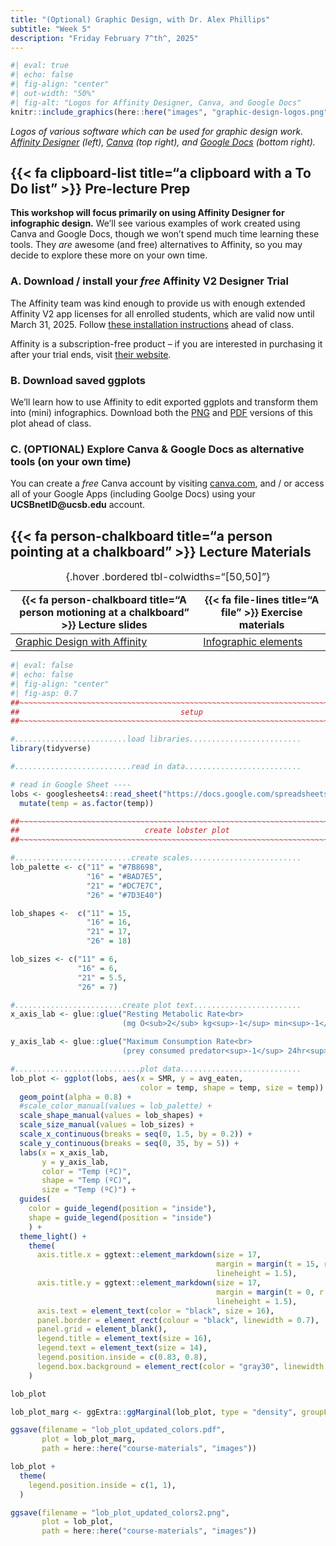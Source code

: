 ```yaml
---
title: "(Optional) Graphic Design, with Dr. Alex Phillips"
subtitle: "Week 5"
description: "Friday February 7^th^, 2025"
---
```


```r
#| eval: true 
#| echo: false
#| fig-align: "center"
#| out-width: "50%" 
#| fig-alt: "Logos for Affinity Designer, Canva, and Google Docs"
knitr::include_graphics(here::here("images", "graphic-design-logos.png"))
```

::: {.center-text .gray-text}
*Logos of various software which can be used for graphic design work. [Affinity Designer](https://affinity.serif.com/en-us/designer/){target="_blank"} (left), [Canva](https://www.canva.com/){target="_blank"} (top right), and [Google Docs](https://docs.google.com/){target="_blank"} (bottom right).*
:::

## {{< fa clipboard-list title="a clipboard with a To Do list" >}} Pre-lecture Prep {#pre-class-prep}

**This workshop will focus primarily on using Affinity Designer for infographic design.** We'll see various examples of work created using Canva and Google Docs, though we won't spend much time learning these tools. They *are* awesome (and free) alternatives to Affinity, so you may decide to explore these more on your own time.

### A. Download / install your *free* Affinity V2 Designer Trial

The Affinity team was kind enough to provide us with enough extended Affinity V2 app licenses for all enrolled students, which are valid now until March 31, 2025. Follow [these installation instructions](https://docs.google.com/document/d/1atPlULR0zttKtwRcw2CcKUYfKH9BLMtC2nHArbSUE5c/edit?tab=t.0){target="_blank"} ahead of class. 

Affinity is a subscription-free product -- if you are interested in purchasing it after your trial ends, visit [their website](https://affinity.serif.com/en-us/affinity-pricing/){target="_blank"}.

### B. Download saved ggplots

We'll learn how to use Affinity to edit exported ggplots and transform them into (mini) infographics. Download both the [PNG](https://drive.google.com/file/d/1AHn-jJn80-li6W7fBjtX5sJEemJQ0l1J/view?usp=sharing){target="_blank"} and [PDF](https://drive.google.com/file/d/16H9M_mDSzyYqS7c_yB06jQIfSYhLH-Ce/view?usp=sharing){target="_blank"} versions of this plot ahead of class.

### C. (OPTIONAL) Explore Canva & Google Docs as alternative tools (on your own time)

You can create a *free* Canva account by visiting [canva.com](https://www.canva.com/free/){target="_blank"}, and / or access all of your Google Apps (including Goolge Docs) using your **UCSBnetID@ucsb.edu** account.

## {{< fa person-chalkboard title="a person pointing at a chalkboard" >}} Lecture Materials {#lecture-materials}

| {{< fa person-chalkboard title="A person motioning at a chalkboard" >}} Lecture slides   | {{< fa file-lines title="A file" >}} Exercise materials |
|------------------------------------------------------------------------------------------|--------------------------------------------------------------|
| [Graphic Design with Affinity](https://docs.google.com/presentation/d/1MG-v6P2PuaD5T8qHnFNeiMafVncV5BvcaPK33iI8CaI/edit?usp=sharing){target="_blank"}  | [Infographic elements](https://docs.google.com/document/d/1wRwi3WIblXqK9hzEm30VZmPePohAUGfl_NcEO2chxeg/edit?usp=sharing){target="_blank"} | 
: {.hover .bordered tbl-colwidths="[50,50]"} 

```r
#| eval: false
#| echo: false
#| fig-align: "center"
#| fig-asp: 0.7
##~~~~~~~~~~~~~~~~~~~~~~~~~~~~~~~~~~~~~~~~~~~~~~~~~~~~~~~~~~~~~~~~~~~~~~~~~~~~~~
##                                    setup                                 ----
##~~~~~~~~~~~~~~~~~~~~~~~~~~~~~~~~~~~~~~~~~~~~~~~~~~~~~~~~~~~~~~~~~~~~~~~~~~~~~~

#.........................load libraries.........................
library(tidyverse)

#..........................read in data..........................

# read in Google Sheet ----
lobs <- googlesheets4::read_sheet("https://docs.google.com/spreadsheets/d/1DkDVcl_9rlaqznHfa_v1V1jtZqcuL75Q6wvAHpnCHuk/edit#gid=2143433533") |>
  mutate(temp = as.factor(temp))

##~~~~~~~~~~~~~~~~~~~~~~~~~~~~~~~~~~~~~~~~~~~~~~~~~~~~~~~~~~~~~~~~~~~~~~~~~~~~~~
##                            create lobster plot                           ----
##~~~~~~~~~~~~~~~~~~~~~~~~~~~~~~~~~~~~~~~~~~~~~~~~~~~~~~~~~~~~~~~~~~~~~~~~~~~~~~

#..........................create scales.........................
lob_palette <- c("11" = "#7B8698",
                 "16" = "#BAD7E5",
                 "21" = "#DC7E7C",
                 "26" = "#7D3E40")

lob_shapes <-  c("11" = 15,
                 "16" = 16,
                 "21" = 17,
                 "26" = 18)

lob_sizes <- c("11" = 6,
               "16" = 6,
               "21" = 5.5,
               "26" = 7)

#........................create plot text........................
x_axis_lab <- glue::glue("Resting Metabolic Rate<br>
                         (mg O<sub>2</sub> kg<sup>-1</sup> min<sup>-1</sup>)")

y_axis_lab <- glue::glue("Maximum Consumption Rate<br>
                         (prey consumed predator<sup>-1</sup> 24hr<sup>-1</sup>)")

#............................plot data...........................
lob_plot <- ggplot(lobs, aes(x = SMR, y = avg_eaten,
                             color = temp, shape = temp, size = temp)) +
  geom_point(alpha = 0.8) +
  #scale_color_manual(values = lob_palette) +
  scale_shape_manual(values = lob_shapes) +
  scale_size_manual(values = lob_sizes) +
  scale_x_continuous(breaks = seq(0, 1.5, by = 0.2)) +
  scale_y_continuous(breaks = seq(0, 35, by = 5)) +
  labs(x = x_axis_lab,
       y = y_axis_lab,
       color = "Temp (ºC)",
       shape = "Temp (ºC)",
       size = "Temp (ºC)") +
  guides(
    color = guide_legend(position = "inside"),
    shape = guide_legend(position = "inside")
    ) +
  theme_light() +
    theme(
      axis.title.x = ggtext::element_markdown(size = 17,
                                              margin = margin(t = 15, r = 0, b = 0, l = 0),
                                              lineheight = 1.5),
      axis.title.y = ggtext::element_markdown(size = 17,
                                              margin = margin(t = 0, r = 15, b = 0, l = 0),
                                              lineheight = 1.5),
      axis.text = element_text(color = "black", size = 16),
      panel.border = element_rect(colour = "black", linewidth = 0.7),
      panel.grid = element_blank(),
      legend.title = element_text(size = 16),
      legend.text = element_text(size = 14),
      legend.position.inside = c(0.83, 0.8),
      legend.box.background = element_rect(color = "gray30", linewidth = 1)
    )

lob_plot

lob_plot_marg <- ggExtra::ggMarginal(lob_plot, type = "density", groupFill = TRUE, groupColour = TRUE)

ggsave(filename = "lob_plot_updated_colors.pdf", 
       plot = lob_plot_marg,
       path = here::here("course-materials", "images"))

lob_plot +
  theme(
    legend.position.inside = c(1, 1),
  )

ggsave(filename = "lob_plot_updated_colors2.png", 
       plot = lob_plot,
       path = here::here("course-materials", "images"))
```



